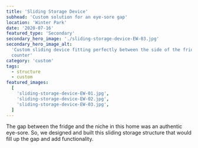 ```yaml
---
title: 'Sliding Storage Device'
subhead: 'Custom solution for an eye-sore gap'
location: 'Winter Park'
date: '2020-07-16'
featured_type: 'Secondary'
secondary_hero_image: './sliding-storage-device-EW-03.jpg'
secondary_hero_image_alt:
  'Custom sliding device fitting perfectly between the side of the fridge and
  counter'
category: 'custom'
tags:
  - structure
  - custom
featured_images:
  [
    'sliding-storage-device-EW-01.jpg',
    'sliding-storage-device-EW-02.jpg',
    'sliding-storage-device-EW-03.jpg',
  ]
---
```


The gap between the fridge and the niche in this home was an authentic eye-sore.
So, we designed and built this sliding storage structure that would fill up the
gap and add functionality.

